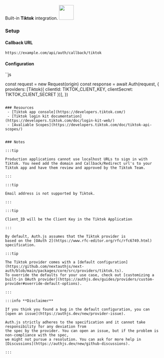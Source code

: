 <div
  style={{
    backgroundColor: "#000",
    display: "flex",
    justifyContent: "space-between",
    color: "#fff",
    padding: 16,
  }}
>
  <span>
    Built-in <b>Tiktok</b> integration.
  </span>
  <a href="https://www.tiktok.com/">
    <img
      style={{ display: "block" }}
      src="/img/providers/tiktok.svg"
      height="48"
    />
  </a>
</div>

### Setup

#### Callback URL

```
https://example.com/api/auth/callback/tiktok
```

#### Configuration

``js

const request = new Request(origin)
const response = await Auth(request, {
providers: [Tiktok({ clientId: TIKTOK_CLIENT_KEY, clientSecret: TIKTOK_CLIENT_SECRET })],
})

```

### Resources
 - [Tiktok app console](https://developers.tiktok.com/)
 - [Tiktok login kit documentation](https://developers.tiktok.com/doc/login-kit-web/)
 - [Avaliable Scopes](https://developers.tiktok.com/doc/tiktok-api-scopes/)


### Notes

:::tip

Production applications cannot use localhost URLs to sign in with Tiktok. You need add the domain and Callback/Redirect url's to your Tiktok app and have them review and approved by the Tiktok Team.

:::

:::tip

Email address is not supported by Tiktok.

:::

:::tip

Client_ID will be the Client Key in the Tiktok Application

:::

By default, Auth.js assumes that the Tiktok provider is
based on the [OAuth 2](https://www.rfc-editor.org/rfc/rfc6749.html) specification.

:::tip

The Tiktok provider comes with a [default configuration](https://github.com/nextauthjs/next-auth/blob/main/packages/core/src/providers/tiktok.ts).
To override the defaults for your use case, check out [customizing a built-in OAuth provider](https://authjs.dev/guides/providers/custom-provider#override-default-options).

:::

:::info **Disclaimer**

If you think you found a bug in the default configuration, you can [open an issue](https://authjs.dev/new/provider-issue).

Auth.js strictly adheres to the specification and it cannot take responsibility for any deviation from
the spec by the provider. You can open an issue, but if the problem is non-compliance with the spec,
we might not pursue a resolution. You can ask for more help in [Discussions](https://authjs.dev/new/github-discussions).

:::
```
